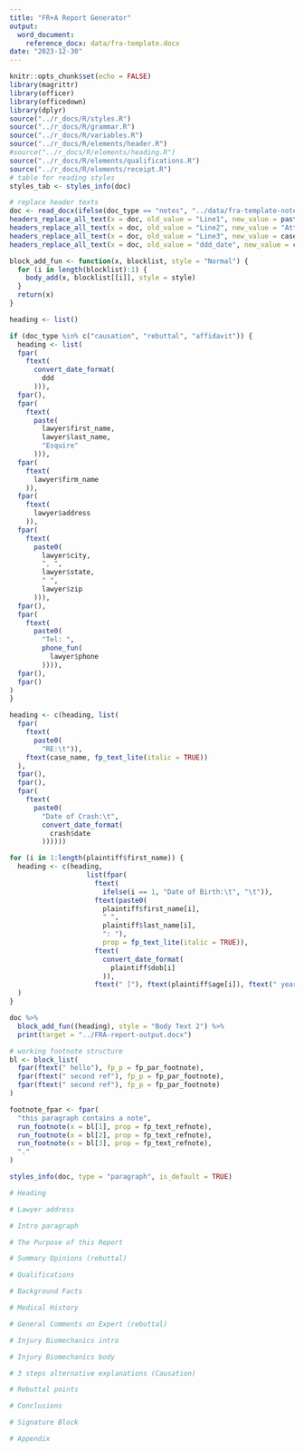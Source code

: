 ```yaml
---
title: "FR+A Report Generator"
output: 
  word_document:
    reference_docx: data/fra-template.docx
date: "2023-12-30"
---
```


```r
knitr::opts_chunk$set(echo = FALSE)
library(magrittr)
library(officer)
library(officedown)
library(dplyr)
source("../r_docs/R/styles.R")
source("../r_docs/R/grammar.R")
source("../r_docs/R/variables.R")
source("../r_docs/R/elements/header.R")
#source("../r_docs/R/elements/heading.R")
source("../r_docs/R/elements/qualifications.R")
source("../r_docs/R/elements/receipt.R")
# table for reading styles
styles_tab <- styles_info(doc)
```

```r
# replace header texts
doc <- read_docx(ifelse(doc_type == "notes", "../data/fra-template-notes.dotx", "../data/fra-template-caus-rebut.dotx"))
headers_replace_all_text(x = doc, old_value = "Line1", new_value = paste0(lawyer$first_name, " ", lawyer$last_name, ", Esquire"), warn = FALSE)
headers_replace_all_text(x = doc, old_value = "Line2", new_value = "Attorney at Law", warn = FALSE)
headers_replace_all_text(x = doc, old_value = "Line3", new_value = case_name, warn = FALSE)
headers_replace_all_text(x = doc, old_value = "ddd_date", new_value = convert_date_format(ddd), warn = FALSE)
```


```r
block_add_fun <- function(x, blocklist, style = "Normal") {
  for (i in length(blocklist):1) {
    body_add(x, blocklist[[i]], style = style)
  }
  return(x)
}
```

```r
heading <- list()

if (doc_type %in% c("causation", "rebuttal", "affidavit")) {
  heading <- list(
  fpar(
    ftext(
      convert_date_format(
        ddd
      ))),
  fpar(),
  fpar(
    ftext(
      paste(
        lawyer$first_name, 
        lawyer$last_name, 
        "Esquire"
      ))),
  fpar(
    ftext(
      lawyer$firm_name
    )),
  fpar(
    ftext(
      lawyer$address
    )),
  fpar(
    ftext(
      paste0(
        lawyer$city,
        ", ",
        lawyer$state,
        " ",
        lawyer$zip
      ))),
  fpar(),
  fpar(
    ftext(
      paste0(
        "Tel: ",
        phone_fun(
          lawyer$phone
        )))),
  fpar(),
  fpar()
)
}

heading <- c(heading, list(
  fpar(
    ftext(
      paste0(
        "RE:\t")),
    ftext(case_name, fp_text_lite(italic = TRUE))
  ),
  fpar(),
  fpar(),
  fpar(
    ftext(
      paste0(
        "Date of Crash:\t", 
        convert_date_format(
          crash$date
        ))))))

for (i in 1:length(plaintiff$first_name)) {
  heading <- c(heading,
                   list(fpar(
                     ftext(
                       ifelse(i == 1, "Date of Birth:\t", "\t")),
                     ftext(paste0(
                       plaintiff$first_name[i],
                       " ",
                       plaintiff$last_name[i],
                       ": "),
                       prop = fp_text_lite(italic = TRUE)),
                     ftext(
                       convert_date_format(
                         plaintiff$dob[i]
                       )), 
                     ftext(" ["), ftext(plaintiff$age[i]), ftext(" years old at time of crash]")))
  )
}
```

```r
doc %>%
  block_add_fun((heading), style = "Body Text 2") %>%
  print(target = "../FRA-report-output.docx")
```



```r
# working footnote structure
bl <- block_list(
  fpar(ftext(" hello"), fp_p = fp_par_footnote), 
  fpar(ftext(" second ref"), fp_p = fp_par_footnote),
  fpar(ftext(" second ref"), fp_p = fp_par_footnote)
)

footnote_fpar <- fpar(
  "this paragraph contains a note",
  run_footnote(x = bl[1], prop = fp_text_refnote),
  run_footnote(x = bl[2], prop = fp_text_refnote),
  run_footnote(x = bl[3], prop = fp_text_refnote),
  "."
)

styles_info(doc, type = "paragraph", is_default = TRUE)
```

```r
# Heading

# Lawyer address

# Intro paragraph

# The Purpose of this Report

# Summary Opinions (rebuttal)

# Qualifications

# Background Facts

# Medical History

# General Comments on Expert (rebuttal)

# Injury Biomechanics intro

# Injury Biomechanics body

# 3 steps alternative explanations (Causation)

# Rebuttal points

# Conclusions

# Signature Block

# Appendix

```